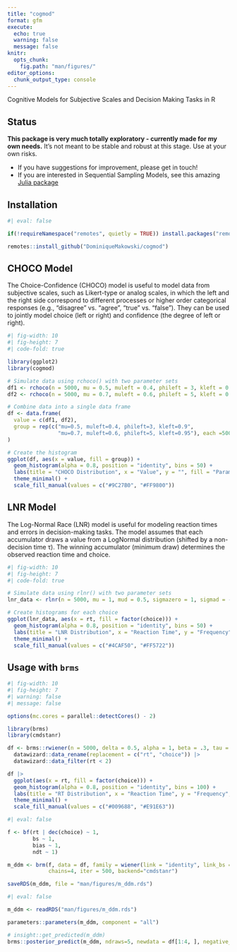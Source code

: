 ```yaml
---
title: "cogmod"
format: gfm
execute:
  echo: true
  warning: false
  message: false
knitr:
  opts_chunk:
    fig.path: "man/figures/"
editor_options: 
  chunk_output_type: console
---
```


Cognitive Models for Subjective Scales and Decision Making Tasks in R

## Status

**This package is very much totally exploratory - currently made for my own needs.** It's not meant to be stable and robust at this stage. Use at your own risks. 

- If you have suggestions for improvement, please get in touch!
- If you are interested in Sequential Sampling Models, see this amazing [Julia package](https://github.com/itsdfish/SequentialSamplingModels.jl)

## Installation

```r
#| eval: false

if(!requireNamespace("remotes", quietly = TRUE)) install.packages("remotes")

remotes::install_github("DominiqueMakowski/cogmod")
```

## CHOCO Model

The Choice-Confidence (CHOCO) model is useful to model data from subjective scales, such as Likert-type or analog scales, in which the left and the right side correspond to different processes or higher order categorical responses (e.g., "disagree" vs. "agree", "true" vs. "false"). They can be used to jointly model choice (left or right) and confidence (the degree of left or right).

```r
#| fig-width: 10
#| fig-height: 7
#| code-fold: true

library(ggplot2)
library(cogmod)

# Simulate data using rchoco() with two parameter sets
df1 <- rchoco(n = 5000, mu = 0.5, muleft = 0.4, phileft = 3, kleft = 0.9)
df2 <- rchoco(n = 5000, mu = 0.7, muleft = 0.6, phileft = 5, kleft = 0.95)

# Combine data into a single data frame
df <- data.frame(
  value = c(df1, df2),
  group = rep(c("mu=0.5, muleft=0.4, phileft=3, kleft=0.9", 
                "mu=0.7, muleft=0.6, phileft=5, kleft=0.95"), each =5000)
)

# Create the histogram
ggplot(df, aes(x = value, fill = group)) +
  geom_histogram(alpha = 0.8, position = "identity", bins = 50) +
  labs(title = "CHOCO Distribution", x = "Value", y = "", fill = "Parameters") +
  theme_minimal() + 
  scale_fill_manual(values = c("#9C27B0", "#FF9800"))
```

## LNR Model

The Log-Normal Race (LNR) model is useful for modeling reaction times and errors in decision-making tasks. The model assumes that each accumulator draws a value from a LogNormal distribution (shifted by a non-decision time τ). The winning accumulator (minimum draw) determines the observed reaction time and choice.

```r
#| fig-width: 10
#| fig-height: 7
#| code-fold: true

# Simulate data using rlnr() with two parameter sets
lnr_data <- rlnr(n = 5000, mu = 1, mud = 0.5, sigmazero = 1, sigmad = -0.5, tau = 0.2)

# Create histograms for each choice
ggplot(lnr_data, aes(x = rt, fill = factor(choice))) +
  geom_histogram(alpha = 0.8, position = "identity", bins = 50) +
  labs(title = "LNR Distribution", x = "Reaction Time", y = "Frequency", fill = "Choice") +
  theme_minimal() +
  scale_fill_manual(values = c("#4CAF50", "#FF5722"))
```


## Usage with `brms`

```r
#| fig-width: 10
#| fig-height: 7
#| warning: false
#| message: false

options(mc.cores = parallel::detectCores() - 2)

library(brms)
library(cmdstanr)

df <- brms::rwiener(n = 5000, delta = 0.5, alpha = 1, beta = .3, tau = .25) |> 
  datawizard::data_rename(replacement = c("rt", "choice")) |> 
  datawizard::data_filter(rt < 2)

df |> 
  ggplot(aes(x = rt, fill = factor(choice))) +
  geom_histogram(alpha = 0.8, position = "identity", bins = 100) +
  labs(title = "RT Distribution", x = "Reaction Time", y = "Frequency", fill = "Choice") +
  theme_minimal() +
  scale_fill_manual(values = c("#009688", "#E91E63"))
```


```r
#| eval: false

f <- bf(rt | dec(choice) ~ 1,
        bs ~ 1,
        bias ~ 1,
        ndt ~ 1)

m_ddm <- brm(f, data = df, family = wiener(link = "identity", link_bs = "log", link_bias = "logit", link_ndt = "log"), 
             chains=4, iter = 500, backend="cmdstanr")

saveRDS(m_ddm, file = "man/figures/m_ddm.rds")
```

```r
#| eval: false

m_ddm <- readRDS("man/figures/m_ddm.rds")

parameters::parameters(m_ddm, component = "all")

# insight::get_predicted(m_ddm)
brms::posterior_predict(m_ddm, ndraws=5, newdata = df[1:4, ], negative_rt = TRUE)
```




